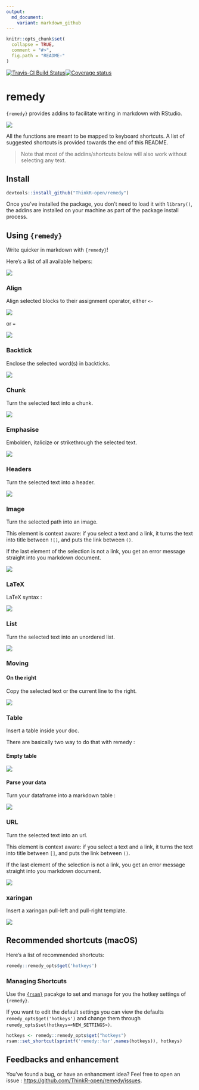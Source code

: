 ```yaml
---
output:
  md_document:
    variant: markdown_github
---
```


<!-- README.md is generated from README.Rmd. Please edit that file -->

```r
knitr::opts_chunk$set(
  collapse = TRUE,
  comment = "#>",
  fig.path = "README-"
)
```

[![Travis-CI Build Status](https://travis-ci.org/ThinkR-open/remedy.svg?branch=master)](https://travis-ci.org/ThinkR-open/remedy)[![Coverage status](https://codecov.io/gh/ThinkR-open/remedy/branch/master/graph/badge.svg)](https://codecov.io/github/ThinkR-open/remedy?branch=master)

# remedy

`{remedy}` provides addins to facilitate writing in markdown with RStudio.

![](remedy_example.gif)

All the functions are meant to be mapped to keyboard shortcuts. A list of suggested shortcuts is provided towards the end of this README. 

> Note that most of the addins/shortcuts below will also work without selecting any text.

## Install

```r
devtools::install_github("ThinkR-open/remedy")
```

Once you've installed the package, you don't need to load it with `library()`, the addins are installed on your machine as part of the package install process. 

## Using `{remedy}`

Write quicker in markdown with `{remedy}`!

Here's a list of all available helpers:

![](readme_gif/remedy_example.gif)

### Align

Align selected blocks to their assignment operator, either `<-`

![](readme_gif/align.gif)

or `=`

![](readme_gif/alignequal.gif)

### Backtick

Enclose the selected word(s) in backticks. 

![](readme_gif/backtick.gif)

### Chunk

Turn the selected text into a chunk.

![](readme_gif/chunck.gif)

### Emphasise

Embolden, italicize or strikethrough the selected text.

![](readme_gif/emphasise.gif)

### Headers

Turn the selected text into a header.

![](readme_gif/header.gif)

### Image

Turn the selected path into an image. 

This element is context aware: if you select a text and a link, it turns the text into title between `![]`, and puts the link between `()`. 

If the last element of the selection is not a link, you get an error message straight into you markdown document. 

![](readme_gif/image.gif)

### LaTeX

LaTeX syntax : 

![](readme_gif/latex.gif)

### List

Turn the selected text into an unordered list. 

![](readme_gif/list.gif)

### Moving 

#### On the right 

Copy the selected text or the current line to the right.

![](readme_gif/right.gif)


### Table

Insert a table inside your doc.

There are basically two way to do that with remedy : 

#### Empty table

![](readme_gif/table.gif)

#### Parse your data 

Turn your dataframe into a markdown table :

![](readme_gif/table_remedy.gif)


### URL

Turn the selected text into an url. 

This element is context aware: if you select a text and a link, it turns the text into title between `[]`, and puts the link between `()`. 

If the last element of the selection is not a link, you get an error message straight into you markdown document. 

![](readme_gif/url.gif)

### xaringan 

Insert a xaringan pull-left and pull-right template. 

![](readme_gif/xaringan.gif)

## Recommended shortcuts (macOS)

Here's a list of recommended shortcuts: 

```r
remedy::remedy_opts$get('hotkeys')
```

### Managing Shortcuts

Use the [`{rsam}`](https://github.com/yonicd/rsam) pacakge to set and manage for you the hotkey settings of `{remedy}`.

If you want to edit the default settings you can view the defaults `remedy_opts$get('hotkeys')` and change them through `remedy_opts$set(hotkeys=<NEW_SETTINGS>)`.

```r
hotkeys <- remedy::remedy_opts$get("hotkeys")
rsam::set_shortcut(sprintf('remedy::%sr',names(hotkeys)), hotkeys)
```

## Feedbacks and enhancement

You've found a bug, or have an enhancment idea? Feel free to open an issue : [https://github.com/ThinkR-open/remedy/issues](https://github.com/ThinkR-open/remedy/issues). 
